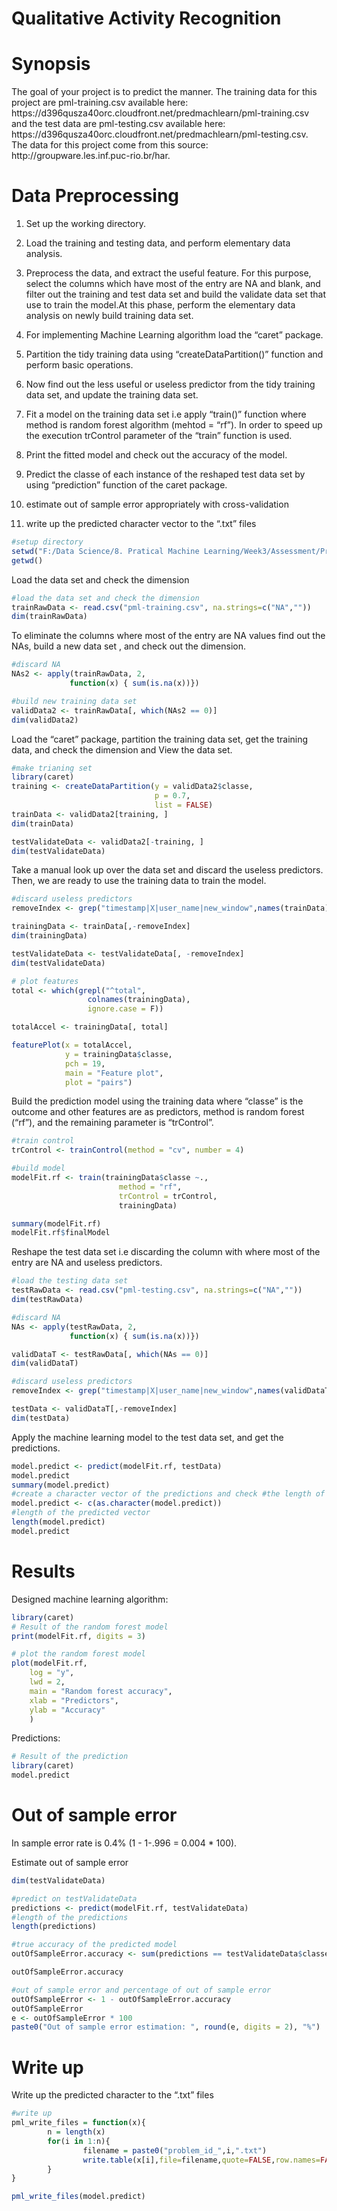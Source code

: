 Qualitative Activity Recognition
================================

Synopsis 
========
The goal of your project is to predict the manner. The training data for this project are pml-training.csv available here:  https://d396qusza40orc.cloudfront.net/predmachlearn/pml-training.csv and the test data are 
pml-testing.csv available here: https://d396qusza40orc.cloudfront.net/predmachlearn/pml-testing.csv. The data for this project come from this source: http://groupware.les.inf.puc-rio.br/har.

Data Preprocessing
==================
1. Set up the working directory.

2. Load the training and testing data, and perform elementary data analysis.

3. Preprocess the data, and extract the useful feature. For this purpose, select the columns which have most of the entry are NA and blank, and filter out the training and test data set and build the validate data set that use to train the model.At this phase, perform the elementary data analysis on newly build training data set.

4. For implementing Machine Learning algorithm load the "caret" package.

5. Partition the tidy training data using "createDataPartition()" function and perform basic operations.

6. Now find out the less useful or useless predictor from the tidy training data set, and update the training data set.

7. Fit a model on the training data set i.e apply "train()" function where method is random forest algorithm (mehtod = "rf"). In order to speed up the execution trControl parameter of the "train" function is used.

8. Print the fitted model and check out the accuracy of the model.

9. Predict the classe of each instance of the reshaped test data set by using "prediction" function of the caret package.

10. estimate out of sample error appropriately with cross-validation

11. write up the predicted character vector to the ".txt" files

```r
#setup directory
setwd("F:/Data Science/8. Pratical Machine Learning/Week3/Assessment/Project")
getwd()
```

Load the data set and check the dimension
```r
#load the data set and check the dimension
trainRawData <- read.csv("pml-training.csv", na.strings=c("NA",""))
dim(trainRawData)
```

To eliminate the columns where most of the entry are NA values find out the NAs, build a new data set , and check out the dimension.
```r
#discard NA
NAs2 <- apply(trainRawData, 2, 
             function(x) { sum(is.na(x))})

#build new training data set
validData2 <- trainRawData[, which(NAs2 == 0)]
dim(validData2)
```

Load the "caret" package, partition the training data set, get the training data, and check the dimension and View the data set.
```r
#make trianing set
library(caret)
training <- createDataPartition(y = validData2$classe,
                                p = 0.7,
                                list = FALSE)
trainData <- validData2[training, ]
dim(trainData)

testValidateData <- validData2[-training, ]
dim(testValidateData)
```

Take a manual look up over the data set and discard the useless predictors. Then, we are ready to use the training data to train the model.
```r
#discard useless predictors
removeIndex <- grep("timestamp|X|user_name|new_window",names(trainData))

trainingData <- trainData[,-removeIndex]
dim(trainingData)

testValidateData <- testValidateData[, -removeIndex]
dim(testValidateData)

# plot features
total <- which(grepl("^total", 
                 colnames(trainingData), 
                 ignore.case = F))

totalAccel <- trainingData[, total]

featurePlot(x = totalAccel,
            y = trainingData$classe,            
            pch = 19,
            main = "Feature plot",            
            plot = "pairs")
```

Build the prediction model using the training data where "classe" is the outcome and other features are as predictors, method is random forest ("rf"), and the remaining parameter is "trControl".
```r
#train control
trControl <- trainControl(method = "cv", number = 4)

#build model
modelFit.rf <- train(trainingData$classe ~., 
                        method = "rf",
                        trControl = trControl,
                        trainingData)

summary(modelFit.rf)
modelFit.rf$finalModel
```

Reshape the test data set i.e discarding the column with where most of the entry are NA and useless predictors.
```r
#load the testing data set
testRawData <- read.csv("pml-testing.csv", na.strings=c("NA",""))
dim(testRawData)

#discard NA
NAs <- apply(testRawData, 2, 
             function(x) { sum(is.na(x))})

validDataT <- testRawData[, which(NAs == 0)]
dim(validDataT)

#discard useless predictors
removeIndex <- grep("timestamp|X|user_name|new_window",names(validDataT))

testData <- validDataT[,-removeIndex]
dim(testData)
```

Apply the machine learning model to the test data set, and get the predictions.
```r
model.predict <- predict(modelFit.rf, testData)
model.predict
summary(model.predict)
#create a character vector of the predictions and check #the length of the vector
model.predict <- c(as.character(model.predict))
#length of the predicted vector
length(model.predict)
model.predict
```

Results
=======
Designed machine learning algorithm:
```r
library(caret)
# Result of the random forest model
print(modelFit.rf, digits = 3)

# plot the random forest model
plot(modelFit.rf, 
    log = "y",
    lwd = 2,
    main = "Random forest accuracy",
    xlab = "Predictors",
    ylab = "Accuracy"
    )

```

Predictions:
```r
# Result of the prediction
library(caret)
model.predict
```

Out of sample error
===================

In sample error rate is 0.4% (1 - 1-.996 = 0.004 * 100).

Estimate out of sample error 
```r
dim(testValidateData)

#predict on testValidateData
predictions <- predict(modelFit.rf, testValidateData)
#length of the predictions
length(predictions)

#true accuracy of the predicted model
outOfSampleError.accuracy <- sum(predictions == testValidateData$classe) / length(predictions)

outOfSampleError.accuracy

#out of sample error and percentage of out of sample error
outOfSampleError <- 1 - outOfSampleError.accuracy
outOfSampleError
e <- outOfSampleError * 100
paste0("Out of sample error estimation: ", round(e, digits = 2), "%")
```

Write up
========

Write up the predicted character to the ".txt" files
```r
#write up
pml_write_files = function(x){
        n = length(x)
        for(i in 1:n){
                filename = paste0("problem_id_",i,".txt")
                write.table(x[i],file=filename,quote=FALSE,row.names=FALSE,col.names=FALSE)
        }
}

pml_write_files(model.predict)
```